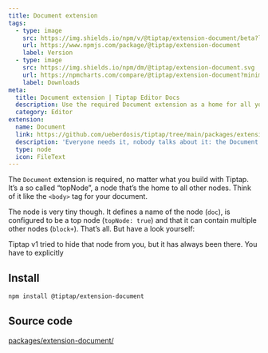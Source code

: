 ```yaml
---
title: Document extension
tags:
  - type: image
    src: https://img.shields.io/npm/v/@tiptap/extension-document/beta?label=version
    url: https://www.npmjs.com/package/@tiptap/extension-document
    label: Version
  - type: image
    src: https://img.shields.io/npm/dm/@tiptap/extension-document.svg
    url: https://npmcharts.com/compare/@tiptap/extension-document?minimal=true
    label: Downloads
meta:
  title: Document extension | Tiptap Editor Docs
  description: Use the required Document extension as a home for all your editor’s nodes and content. Learn more in our docs!
  category: Editor
extension:
  name: Document
  link: https://github.com/ueberdosis/tiptap/tree/main/packages/extension-document
  description: 'Everyone needs it, nobody talks about it: the Document extension.'
  type: node
  icon: FileText
---
```



The `Document` extension is required, no matter what you build with Tiptap. It’s a so called “topNode”, a node that’s the home to all other nodes. Think of it like the `<body>` tag for your document.

The node is very tiny though. It defines a name of the node (`doc`), is configured to be a top node (`topNode: true`) and that it can contain multiple other nodes (`block+`). That’s all. But have a look yourself:

<CodeDemo path="/Nodes/Document" />

<Callout title="Breaking Change" variant="warning">
  Tiptap v1 tried to hide that node from you, but it has always been there. You have to explicitly
</Callout>

## Install

```bash
npm install @tiptap/extension-document
```

## Source code

[packages/extension-document/](https://github.com/ueberdosis/tiptap/blob/main/packages/extension-document/)
